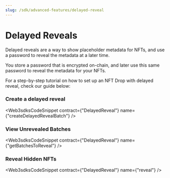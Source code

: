 ```yaml
---
slug: /sdk/advanced-features/delayed-reveal
---
```



# Delayed Reveals

<div className="heroGrid">
  <div>
    <p>
Delayed reveals are a way to show placeholder metadata for NFTs, and use a password to reveal the metadata at a later time.
    </p>

You store a password that is encrypted on-chain, and later use this same password to reveal the metadata for your NFTs.

  </div>
  <div className="heroGridImageContainer">
    <YoutubeEmbed link={"https://www.youtube.com/embed/NwnkHJ2PgIY"} />
  </div>
</div>

For a step-by-step tutorial on how to set up an NFT Drop with delayed reveal, check our guide below:

<div className="row" style={{ marginBottom: 24 }}>
  <div className="col col--12" style={{ marginTop: 8 }}>
    <QuickstartCard
      name="Release an NFT drop with delayed reveal without writing any code"
      link="https://blog.web3sdks.com/guides/nft-drop-with-delayed-reveal"
      image="/assets/icons/education.png"
    />
  </div>
</div>

### Create a delayed reveal

<Web3sdksCodeSnippet
  contract={"DelayedReveal"}
  name={"createDelayedRevealBatch"}
/>

### View Unrevealed Batches

<Web3sdksCodeSnippet contract={"DelayedReveal"} name={"getBatchesToReveal"} />

### Reveal Hidden NFTs

<Web3sdksCodeSnippet contract={"DelayedReveal"} name={"reveal"} />

